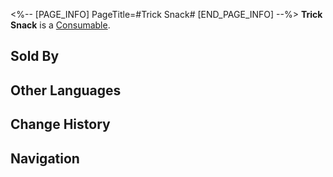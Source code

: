 <%-- [PAGE_INFO]
PageTitle=#Trick Snack#
[END_PAGE_INFO] --%>
{{Item Infobox
|id          = 400006
|image       = Item Trick Snack.png
|type        = Consumable
|invCategory = Consumables
|rarity      = 1
|effect      = Upon use, immediately recovers 2 Technique Points for the team.
|description = A packet of cooked seeds made by utilizing the Vortex Theory.<br />Eat a handful of them, and they'll launch themselves to the roof of your mouth like popping candy.<br />Downside is, they'll stay there. It's recommended that you eat them while lying on your stomach.
|source1     = [[Omni-Synthesizer]]
|source2     = [[Vending Machine]]
}}
{{Description|''"People start all sorts of shenanigans when they're fed."''}}
'''Trick Snack''' is a [[Consumable]].

==Sold By==
{{Shop Availability}}

==Other Languages==
{{Other Languages
|en   = Trick Snack
|zhs  = 奇巧零食
|zht  = 奇巧零食
|ja   = 奇妙なお菓子
|ko   = 특이한 간식
|es   = Aperitivo con truco
|fr   = Snack surprise
|ru   = Хитрая закуска
|th   = Trick Snack
|vi   = Món Ăn Tinh Xảo
|de   = Trick-Snack
|id   = Trick Snack
|pt   = Lanche Surpresa
}}

==Change History==
{{Change History|2.0}}

==Navigation==
{{Consumable Navbox}}